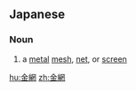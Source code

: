 ==Japanese==
{{ja-kanjitab|かな|あみ|yomi=on}}

===Noun===
{{ja-noun|かな.あみ}}

# a [[metal]] [[mesh]], [[net]], or [[screen]]

[[hu:金網]]
[[zh:金網]]